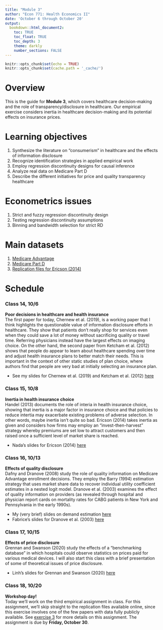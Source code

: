 ```yaml
---
title: "Module 3"
author: "Econ 771: Health Economics II"
date: 'October 6 through October 20'
output: 
  bookdown::html_document2:
    toc: TRUE
    toc_float: TRUE
    toc_depth: 3
    theme: darkly
    number_sections: FALSE
---
```


```r
knitr::opts_chunk$set(echo = TRUE)
knitr::opts_chunk$set(cache.path = '_cache/')
```

# Overview 
This is the guide for **Module 3**, which covers healthcare decision-making and the role of transparency/disclosure in healthcare. Our empirical exercise considers inertia in healthcare decision-making and its potential effects on insurance prices.


# Learning objectives
1. Synthesize the literature on "consumerism" in healthcare and the effects of information disclosure
2. Recognize identification strategies in applied empirical work
3. Employ regression discontinuity designs for causal inference
4. Analyze real data on Medicare Part D
5. Describe the different initiatives for price and quality transparency healthcare


# Econometrics issues
1. Strict and fuzzy regression discontinuity design
2. Testing regression discontinuity assumptions
3. Binning and bandwidth selection for strict RD


# Main datasets
1. [Medicare Advantage](https://github.com/imccart/Medicare-Advantage)
2. [Medicare Part D](https://www.cms.gov/Research-Statistics-Data-and-Systems/Statistics-Trends-and-Reports/MCRAdvPartDEnrolData)
3. [Replication files for Ericson (2014)](https://www.aeaweb.org/articles?id=10.1257/pol.6.1.38)



# Schedule

### Class 14, 10/6
**Poor decisions in healthcare and health insurance**<br>
The first paper for today, Chernew et al. (2019), is a working paper that I think highlights the questionable value of information disclosure efforts in healthcare. They show that patients don't really shop for services even when they could save a lot of money without sacrificing quality or travel time. Referring physicians instead have the largest effects on imaging choice. On the other hand, the second paper from Ketcham et al. (2012) shows that people do appear to learn about healthcare spending over time and adjust health insurance plans to better match their needs. This is important in the context of other static studies of plan choice, where authors find that people are very bad at initially selecting an insurance plan.

- See my slides for Chernew et al. (2019) and Ketcham et al. (2012) [here](slides-chernew-ketcham.html)


### Class 15, 10/8
**Inertia in health insurance choice**<br>
Handel (2013) documents the role of interia in health insurance choice, showing that inertia is a major factor in insurance choice and that policies to reduce intertia may exacerbate existing problems of adverse selection. In other words, maybe inertia isn't quite so bad. Ericson (2014) takes inertia as given and considers how firms may employ an "invest-then-harvest" strategy whereby premiums are set low to attract customers and then raised once a sufficient level of market share is reached. 

- Nada's slides for Ericson (2014) [here](../student-presentations/nada-20201008.pdf)

### Class 16, 10/13
**Effects of quality disclosure**<br>
Dafny and Dranove (2008) study the role of quality information on Medicare Advantage enrollment decisions. They employ the Barry (1994) estimation strategy that uses market share data to recover individual utility coefficient estimates in a nested logit model. Dranove et al. (2003) examines the effect of quality information on providers (as revealed through hospital and physician report cards on mortality rates for CABG patients in New York and Pennsylvania in the early 1990s). 

- My (very brief) slides on demand estimation [here](slides-demand-market.html)
- Fabrice's slides for Dranove et al. (2003) [here](../student-presentations/fabrice-20201013.pdf)


### Class 17, 10/15
**Effects of price disclosure**<br>
Grennan and Swanson (2020) study the effects of a "benchmarking database" in which hospitals could observe statistics on prices paid for various medical devices. I will also start this class with a brief presentation of some of theoretical issues of price disclosure.

- Linh's slides for Grennan and Swanson (2020) [here](../student-presentations/linh-20201015.pdf)


### Class 18, 10/20
**Workshop day!**<br>
Today we'll work on the third empirical assignment in class. For this assignment, we'll skip straight to the replication files available online, since this exercise involves one of the few papers with data fully publicly available. See [exercise 3](../assignments/exercise3.html) for more details on this assignment. The assignment is due by **Friday, October 30**.



